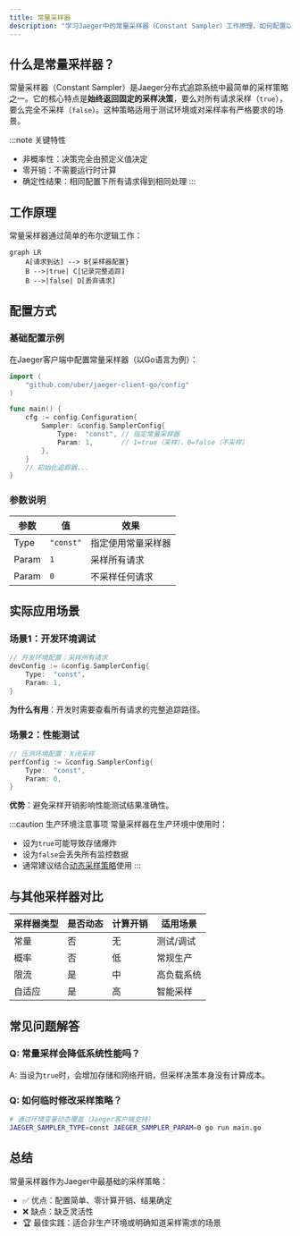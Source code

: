 ```yaml
---
title: 常量采样器
description: "学习Jaeger中的常量采样器（Constant Sampler）工作原理，如何配置以及实际应用场景。"
---
```


## 什么是常量采样器？

常量采样器（Constant Sampler）是Jaeger分布式追踪系统中最简单的采样策略之一。它的核心特点是**始终返回固定的采样决策**，要么对所有请求采样（`true`），要么完全不采样（`false`）。这种策略适用于测试环境或对采样率有严格要求的场景。

:::note 关键特性
- 非概率性：决策完全由预定义值决定
- 零开销：不需要运行时计算
- 确定性结果：相同配置下所有请求得到相同处理
:::

## 工作原理

常量采样器通过简单的布尔逻辑工作：

```mermaid
graph LR
    A[请求到达] --> B{采样器配置}
    B -->|true| C[记录完整追踪]
    B -->|false| D[丢弃请求]
```

## 配置方式

### 基础配置示例

在Jaeger客户端中配置常量采样器（以Go语言为例）：

```go
import (
    "github.com/uber/jaeger-client-go/config"
)

func main() {
    cfg := config.Configuration{
        Sampler: &config.SamplerConfig{
            Type:  "const", // 指定常量采样器
            Param: 1,       // 1=true（采样），0=false（不采样）
        },
    }
    // 初始化追踪器...
}
```

### 参数说明
| 参数 | 值 | 效果 |
|------|----|------|
| Type | `"const"` | 指定使用常量采样器 |
| Param | `1` | 采样所有请求 |
| Param | `0` | 不采样任何请求 |

## 实际应用场景

### 场景1：开发环境调试
```go
// 开发环境配置：采样所有请求
devConfig := &config.SamplerConfig{
    Type:  "const",
    Param: 1,
}
```
**为什么有用**：开发时需要查看所有请求的完整追踪路径。

### 场景2：性能测试
```go
// 压测环境配置：关闭采样
perfConfig := &config.SamplerConfig{
    Type:  "const",
    Param: 0,
}
```
**优势**：避免采样开销影响性能测试结果准确性。

:::caution 生产环境注意事项
常量采样器在生产环境中使用时：
- 设为`true`可能导致存储爆炸
- 设为`false`会丢失所有监控数据
- 通常建议结合[动态采样策略](/path/to/other-samplers)使用
:::

## 与其他采样器对比

| 采样器类型 | 是否动态 | 计算开销 | 适用场景 |
|------------|----------|----------|----------|
| 常量 | 否 | 无 | 测试/调试 |
| 概率 | 否 | 低 | 常规生产 |
| 限流 | 是 | 中 | 高负载系统 |
| 自适应 | 是 | 高 | 智能采样 |

## 常见问题解答

### Q: 常量采样会降低系统性能吗？
A: 当设为`true`时，会增加存储和网络开销，但采样决策本身没有计算成本。

### Q: 如何临时修改采样策略？
```bash
# 通过环境变量动态覆盖（Jaeger客户端支持）
JAEGER_SAMPLER_TYPE=const JAEGER_SAMPLER_PARAM=0 go run main.go
```

## 总结

常量采样器作为Jaeger中最基础的采样策略：
- ✅ 优点：配置简单、零计算开销、结果确定
- ❌ 缺点：缺乏灵活性
- 🏆 最佳实践：适合非生产环境或明确知道采样需求的场景